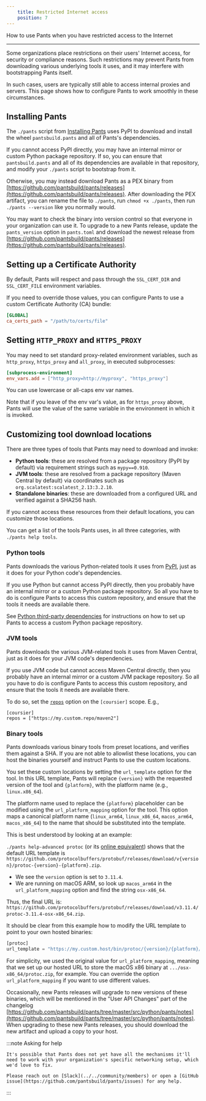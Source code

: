 ```yaml
---
    title: Restricted Internet access
    position: 7
---
```


How to use Pants when you have restricted access to the Internet

---

Some organizations place restrictions on their users' Internet access, for security or compliance reasons. Such restrictions may prevent Pants from downloading various underlying tools it uses, and it may interfere with bootstrapping Pants itself.

In such cases, users are typically still able to access internal proxies and servers. This page shows how to configure Pants to work smoothly in these circumstances.

## Installing Pants

The `./pants` script from [Installing Pants](../getting-started/getting-started/installing-pants.mdx) uses PyPI to download and install the wheel `pantsbuild.pants` and all of Pants's dependencies.

If you cannot access PyPI directly, you may have an internal mirror or custom Python package repository. If so, you can ensure that `pantsbuild.pants` and all of its dependencies are available in that repository, and modify your `./pants` script to bootstrap from it.

Otherwise, you may instead download Pants as a PEX binary from [https://github.com/pantsbuild/pants/releases](https://github.com/pantsbuild/pants/releases). After downloading the PEX artifact, you can rename the file to `./pants`, run `chmod +x ./pants`, then run `./pants --version` like you normally would.

You may want to check the binary into version control so that everyone in your organization can use it. To upgrade to a new Pants release, update the `pants_version` option in `pants.toml` and download the newest release from [https://github.com/pantsbuild/pants/releases](https://github.com/pantsbuild/pants/releases).

## Setting up a Certificate Authority

By default, Pants will respect and pass through the `SSL_CERT_DIR` and `SSL_CERT_FILE` environment variables.

If you need to override those values, you can configure Pants to use a custom Certificate Authority (CA) bundle:

```toml title="pants.toml"
[GLOBAL]
ca_certs_path = "/path/to/certs/file"
```

## Setting `HTTP_PROXY` and `HTTPS_PROXY`

You may need to set standard proxy-related environment variables, such as `http_proxy`, `https_proxy` and `all_proxy`, in executed subprocesses:

```toml title="pants.toml"
[subprocess-environment]
env_vars.add = ["http_proxy=http://myproxy", "https_proxy"]
```

You can use lowercase or all-caps env var names.

Note that if you leave of the env var's value, as for `https_proxy` above, Pants will use the value of the same variable in the environment in which it is invoked.

## Customizing tool download locations

There are three types of tools that Pants may need to download and invoke:

- **Python tools**: these are resolved from a package repository (PyPI by default) via requirement strings such as `mypy==0.910`.
- **JVM tools**: these are resolved from a package repository (Maven Central by default) via coordinates such as `org.scalatest:scalatest_2.13:3.2.10`.
- **Standalone binaries**: these are downloaded from a configured URL and verified against a SHA256 hash.

If you cannot access these resources from their default locations, you can customize those locations.

You can get a list of the tools Pants uses, in all three categories, with `./pants help tools`.

### Python tools

Pants downloads the various Python-related tools it uses from [PyPI](https://pypi.org/), just as it does for your Python code's dependencies.

If you use Python but cannot access PyPI directly, then you probably have an internal mirror or a custom Python package repository. So all you have to do is configure Pants to access this custom repository, and ensure that the tools it needs are available there.

See [Python third-party dependencies](../python/python-overview/third-party-dependencies.mdx#custom-repositories) for instructions on how to set up Pants to access a custom Python package repository.

### JVM tools

Pants downloads the various JVM-related tools it uses from Maven Central, just as it does for your JVM code's dependencies.

If you use JVM code but cannot access Maven Central directly, then you probably have an internal mirror or a custom JVM package repository. So all you have to do is configure Pants to access this custom repository, and ensure that the tools it needs are available there.

To do so, set the [`repos`](reference:reference-coursier#section-repos) option on the `[coursier]` scope. E.g.,

```text title="pants.toml"
[coursier]
repos = ["https://my.custom.repo/maven2"]
```

### Binary tools

Pants downloads various binary tools from preset locations, and verifies them against a SHA. If you are not able to allowlist these locations, you can host the binaries yourself and instruct Pants to use the custom locations.

You set these custom locations by setting the `url_template` option for the tool. In this URL template, Pants will replace `{version}` with the requested version of the tool and `{platform}`, with the platform name (e.g., `linux.x86_64`).

The platform name used to replace the `{platform}` placeholder can be modified using the `url_platform_mapping` option for the tool. This option maps a canonical platform name (`linux_arm64`, `linux_x86_64`, `macos_arm64`, `macos_x86_64`) to the name that should be substituted into the template.

This is best understood by looking at an example:

`./pants help-advanced protoc` (or its [online equivalent](reference:reference-protoc#advanced-options)) shows that the default URL template is `https://github.com/protocolbuffers/protobuf/releases/download/v{version}/protoc-{version}-{platform}.zip`.

- We see the `version` option is set to `3.11.4`.
- We are running on macOS ARM, so look up `macos_arm64` in the `url_platform_mapping` option and find the string `osx-x86_64`.

Thus, the final URL is:  
`https://github.com/protocolbuffers/protobuf/releases/download/v3.11.4/protoc-3.11.4-osx-x86_64.zip`.

It should be clear from this example how to modify the URL template to point to your own hosted binaries:

```python title="pants.toml"
[protoc]
url_template = "https://my.custom.host/bin/protoc/{version}/{platform}/protoc.zip"
```

For simplicity, we used the original value for `url_platform_mapping`, meaning that we set up our hosted URL to store the macOS x86 binary at `.../osx-x86_64/protoc.zip`, for example. You can override the option `url_platform_mapping` if you want to use different values.

Occasionally, new Pants releases will upgrade to new versions of these binaries, which will be mentioned in the "User API Changes" part of the changelog [https://github.com/pantsbuild/pants/tree/master/src/python/pants/notes](https://github.com/pantsbuild/pants/tree/master/src/python/pants/notes). When upgrading to these new Pants releases, you should download the new artifact and upload a copy to your host.

:::note Asking for help

    It's possible that Pants does not yet have all the mechanisms it'll need to work with your organization's specific networking setup, which we'd love to fix.

    Please reach out on [Slack](../../community/members) or open a [GitHub issue](https://github.com/pantsbuild/pants/issues) for any help.

:::

